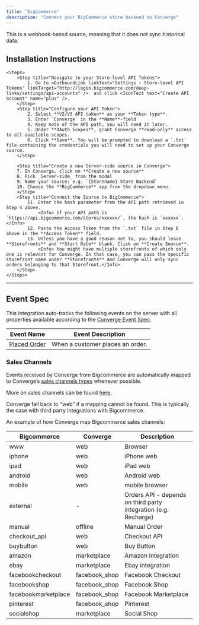 ```yaml
---
title: "BigCommerce"
description: "Connect your BigCommerce store backend to Converge"
---
```




<Note> This is a webhook-based source, meaning that it does not sync historical data. </Note>

## Installation Instructions


    <Steps>
        <Step title="Navigate to your Store-level API Tokens">
            1. Go to <OutboundLink linkText="Settings › Store-level API Tokens" linkTarget="http://login.bigcommerce.com/deep-links/settings/api-accounts" />  and click <IconText text="Create API account" name="plus" />.
        </Step>
        <Step title="Configure your API Token">
            2. Select **V2/V3 API token** as your **Token type**.
            3. Enter `Converge` in the **Name**-field 
            4. Keep note of the API path, you will need it later.
            5. Under **OAuth Scopes**, grant Converge **read-only** access to all available scopes.
            6. Click **Save**. You will be prompted to download a `.txt` file containing the credentials you will need to set up your Converge source.
        </Step>

        <Step title="Create a new Server-side source in Converge">
        7. In Converge, click on **Create a new source**
        8. Pick _Server-side_ from the modal
        9. Name your source: e.g. `{Storename} Store Backend`
        10. Choose the **BigCommerce** app from the dropdown menu.
        </Step>
        <Step title="Connect the Source to BigCommerce">
            11. Enter the hash parameter from the API path retrieved in Step 4 above.
                <Info> If your API path is `https://api.bigcommerce.com/stores/xxxxxx/`, the hash is `xxxxxx`. </Info>
            12. Paste the Access Token from the `.txt` file in Step 6 above in the **Access Token** field.
            13. Unless you have a good reason not to, you should leave **Storefronts** and **Start Date** blank. Click on **Create Source**.
                <Info> You might have multiple storefronts of which only one is relevant for Converge. In that case, you can pass the specific storefront name under **Storefronts** and Converge will only sync orders belonging to that Storefront.</Info>
        </Step>
    </Steps>
---

## Event Spec

This integration auto-tracks the following events on the server with all properties available according to the [Converge Event Spec](/sources/converge-spec).

| Event Name                                          | Event Description                |
| --------------------------------------------------- | -------------------------------- |
| [Placed Order](/sources/converge-spec#placed-order) | When a customer places an order. |

### Sales Channels

Events received by Converge from Bigcommerce are automatically mapped to Converge’s [sales channels types](/sources/concepts/sales-channels) whenever possible. 

More on sales channels can be found [here](/sources/concepts/sales-channels).

<Note> Converge fall back to "web" if a mapping cannot be found. This is typically the case with third party integrations with Bigcommerce. </Note>

An example of how Converge map Bigcommerce sales channels:

| Bigcommerce         | Converge      | Description                                                     |
| ------------------- | ------------- | --------------------------------------------------------------- |
| www                 | web           | Browser                                                         |
| iphone              | web           | iPhone web                                                      |
| ipad                | web           | iPad web                                                        |
| android             | web           | Android web                                                     |
| mobile              | web           | mobile browser                                                  |
| external            | -             | Orders API - depends on third party integration (e.g. Recharge) |
| manual              | offline       | Manual Order                                                    |
| checkout_api        | web           | Checkout API                                                    |
| buybutton           | web           | Buy Button                                                      |
| amazon              | marketplace   | Amazon integration                                              |
| ebay                | marketplace   | Ebay integration                                                |
| facebookcheckout    | facebook_shop | Facebook Checkout                                               |
| facebookshop        | facebook_shop | Facebook Shop                                                   |
| facebookmarketplace | facebook_shop | Facebook Marketplace                                            |
| pinterest           | facebook_shop | Pinterest                                                       |
| socialshop          | marketplace   | Social Shop                                                     |